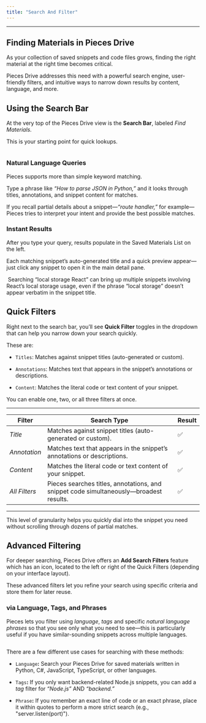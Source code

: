 ```yaml
---
title: "Search And Filter"
---
```


***

## Finding Materials in Pieces Drive

As your collection of saved snippets and code files grows, finding the right material at the right time becomes critical.

Pieces Drive addresses this need with a powerful search engine, user-friendly filters, and intuitive ways to narrow down results by content, language, and more. 

## Using the Search Bar

At the very top of the Pieces Drive view is the **Search Bar**, labeled *Find Materials.*

This is your starting point for quick lookups.

<Image src="https://storage.googleapis.com/hashnode_product_documentation_assets/desktop_app_assets/pieces_drive/searching_and_filtering/gifs/using_search_bar_demo.gif" alt="" align="center" fullwidth="true" />

### Natural Language Queries

Pieces supports more than simple keyword matching.

Type a phrase like *“How to parse JSON in Python,”* and it looks through titles, annotations, and snippet content for matches.

If you recall partial details about a snippet—*“route handler,”* for example—Pieces tries to interpret your intent and provide the best possible matches.

### Instant Results

After you type your query, results populate in the Saved Materials List on the left.

Each matching snippet’s auto-generated title and a quick preview appear—just click any snippet to open it in the main detail pane.

<Image src="https://storage.googleapis.com/hashnode_product_documentation_assets/desktop_app_assets/pieces_drive/searching_and_filtering/instant_results_demo.png" alt="" align="center" fullwidth="true" />

<Callout type="tip">
  Searching “local storage React” can bring up multiple snippets involving React’s local storage usage, even if the phrase “local storage” doesn’t appear verbatim in the snippet title.
</Callout>

## Quick Filters

Right next to the search bar, you’ll see **Quick Filter** toggles in the dropdown that can help you narrow down your search quickly.

These are:

* `Titles`: Matches against snippet titles (auto-generated or custom).

* `Annotations`: Matches text that appears in the snippet’s annotations or descriptions.

* `Content`: Matches the literal code or text content of your snippet.

You can enable one, two, or all three filters at once.

***

| **Filter**    | **Search Type**                                                                        | **Result** |
| ------------- | -------------------------------------------------------------------------------------- | ---------- |
| *Title*       | Matches against snippet titles (auto-generated or custom).                             | ✅          |
| *Annotation*  | Matches text that appears in the snippet’s annotations or descriptions.                | ✅          |
| *Content*     | Matches the literal code or text content of your snippet.                              | ✅          |
| *All Filters* | Pieces searches titles, annotations, and snippet code simultaneously—broadest results. | ✅          |

***

This level of granularity helps you quickly dial into the snippet you need without scrolling through dozens of partial matches.

## Advanced Filtering

For deeper searching, Pieces Drive offers an **Add Search Filters** feature which has an icon, located to the left or right of the Quick Filters (depending on your interface layout).

These advanced filters let you refine your search using specific criteria and store them for later reuse.

### via Language, Tags, and Phrases

Pieces lets you filter using *language*, *tags* and specific *natural language phrases* so that you see only what you need to see—this is particularly useful if you have similar-sounding snippets across multiple languages.

<Image src="https://storage.googleapis.com/hashnode_product_documentation_assets/desktop_app_assets/pieces_drive/searching_and_filtering/all_filter_types_modal.png" alt="" align="center" fullwidth="true" />

There are a few different use cases for searching with these methods:

* `Language`**:** Search your Pieces Drive for saved materials written in Python, C#, JavaScript, TypeScript, or other languages.

* `Tags`**:** If you only want backend-related Node.js snippets, you can add a *tag* filter for *“Node.js”* AND *“backend.”*

* `Phrase`**:** If you remember an exact line of code or an exact phrase, place it within quotes to perform a more strict search (e.g., "server.listen(port)").
